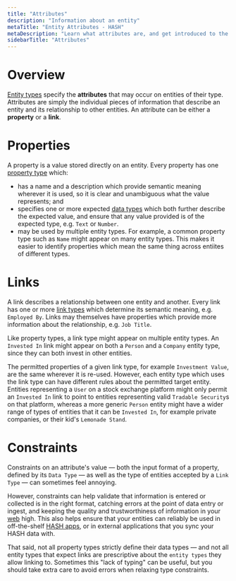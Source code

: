 ```yaml
---
title: "Attributes"
description: "Information about an entity"
metaTitle: "Entity Attributes - HASH"
metaDescription: "Learn what attributes are, and get introduced to the different kinds of attributes that may exist on entities in HASH"
sidebarTitle: "Attributes"
---
```


# Overview

[Entity types](/guide/types/entity-types) specify the **attributes** that may occur on entities of their type. Attributes are simply the individual pieces of information that describe an entity and its relationship to other entities. An attribute can be either a **property** or a **link**.

# Properties

A property is a value stored directly on an entity. Every property has one [property type](/guide/types/property-types) which:

- has a name and a description which provide semantic meaning wherever it is used, so it is clear and unambiguous what the value represents; and
- specifies one or more expected [data types](/guide/types/data-types) which both further describe the expected value, and ensure that any value provided is of the expected type, e.g. `Text` or `Number`.
- may be used by multiple entity types. For example, a common property type such as `Name` might appear on many entity types. This makes it easier to identify properties which mean the same thing across entiites of different types.

# Links

A link describes a relationship between one entity and another. Every link has one or more [link types](/guide/types/link-type) which determine its semantic meaning, e.g. `Employed By`. Links may themselves have properties which provide more information about the relationship, e.g. `Job Title`.

Like property types, a link type might appear on multiple entity types. An `Invested In` link might appear on both a `Person` and a `Company` entity type, since they can both invest in other entities.

The permitted properties of a given link type, for example `Investment Value`, are the same wherever it is re-used. However, each entity type which uses the link type can have different rules about the permitted target entity. Entities representing a `User` on a stock exchange platform might only permit an `Invested In` link to point to entities representing valid `Tradable Security`s on that platform, whereas a more generic `Person` entity might have a wider range of types of entities that it can be `Invested In`, for example private companies, or their kid's `Lemonade Stand`.

# Constraints

Constraints on an attribute's value — both the input format of a property, defined by its `Data Type` — as well as the type of entities accepted by a `Link Type` — can sometimes feel annoying.

However, constraints can help validate that information is entered or collected is in the right format, catching errors at the point of data entry or ingest, and keeping the quality and trustworthiness of information in your [web](/guide/webs) high. This also helps ensure that your entities can reliably be used in off-the-shelf [HASH apps](/guide/apps), or in external applications that you sync your HASH data with.

That said, not all property types strictly define their data types — and not all entity types that expect links are prescriptive about the `entity types` they allow linking to. Sometimes this "lack of typing" can be useful, but you should take extra care to avoid errors when relaxing type constraints.